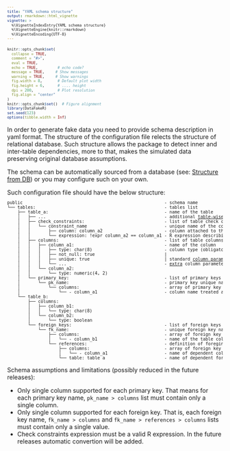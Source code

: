 ```yaml
---
title: "YAML schema structure"
output: rmarkdown::html_vignette
vignette: >
  %\VignetteIndexEntry{YAML schema structure}
  %\VignetteEngine{knitr::rmarkdown}
  %\VignetteEncoding{UTF-8}
---
```


```r
knitr::opts_chunk$set(
  collapse = TRUE,
  comment = "#>",
  eval = TRUE,        
  echo = TRUE,         # echo code?
  message = TRUE,     # Show messages
  warning = TRUE,     # Show warnings
  fig.width = 8,       # Default plot width
  fig.height = 6,      # .... height
  dpi = 200,           # Plot resolution
  fig.align = "center"
)
knitr::opts_chunk$set()  # Figure alignment   
library(DataFakeR)
set.seed(123)
options(tibble.width = Inf)
```

<style type="text/css">
pre {
  font-size: 10px
}
</style>

In order to generate fake data you need to provide schema description in yaml format.
The structure of the configuration file relects the structure of relational database. Such structure allows the package to detect inner and inter-table dependencies, more to that, makes the simulated data preserving original database assumptions.

The schema can be automatically sourced from a database (see: [Structure from DB](./structure_from_db.html)) or you
may configure such on your own.

Such configuration file should have the below structure:
<pre>
public                                                       - schema name
└── tables:                                                  - tables list
    ├── table_a:                                             - name of the table
    │   ├── ...                                              - additional <a href = "simulation_options.html#default-table-parameters">table-wise parameters</a>
    │   ├── check_constraints:                               - list of table check constraints
    │   │   └── constraint_name                              - unique name of the constraint 
    │   │       ├── column: column_a2                        - column attached to the constraint (can be empty)
    │   │       └── expression: !expr column_a2 == column_a1 - R expression describing constraint
    │   ├── columns:                                         - list of table columns
    │   │   ├── column_a1:                                   - name of the column
    │   │   │   ├── type: char(8)                            - column type (obligatory, valid R class or sql type)
    │   │   │   ├── not_null: true                           |
    │   │   │   ├── unique: true                             | standard <a href = "simulation_options.html#default-column-type-parameters">column parameters</a> (optional)
    │   │   │   └── ...                                      - <a href = "extra_parameters.html">extra</a> column parameters
    │   │   └── column_a2:
    │   │       └── type: numeric(4, 2)
    │   └── primary_key:                                     - list of primary keys
    │       └── pk_name:                                     - primary key unique name
    │           └── columns:                                 - array of primary key columns
    │               └── - column_a1                          - column name treated as primary key
    └── table_b:
        ├── columns:
        │   ├── column_b1:
        │   │   └── type: char(8)
        │   └── column_b2:
        │       └── type: boolean
        └── foreign_keys:                                    - list of foreign keys
            └── fk_name:                                     - unique foreign key name
                ├── columns:                                 - array of foreign key columns
                │   └── - column_b1                          - name of the table column beeing foreign key
                └── references:                              - definition of foregin key reference
                    ├── columns:                             - array of foreign key dependent columns
                    │   └── - column_a1                      - name of dependent column
                    └── table: table_a                       - name of dependent foreign key table
</pre>

Schema assumptions and limitations (possibly reduced in the future releases):

- Only single column supported for each primary key. That means for each primary key name, `pk_name > columns` list must contain only a single column.
- Only single column supported for each foreign key. That is, each foreign key name, `fk_name > columns` and `fk_name > references > columns` lists must contain only a single value.
- Check constraints expression must be a valid R expression. In the future releases automatic convertion will be added.

<!-- todo add working example here -->
